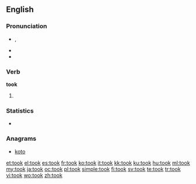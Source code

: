 ==English==

===Pronunciation===
* {{IPA|/tʊk/}}, {{SAMPA|/tUk/}}
* {{audio|en-us-took.ogg|Audio (US)}}
* {{rhymes|ʊk}}

===Verb===
'''took'''

# {{simple past of|take}}

===Statistics===
* {{rank|left|part|off|160|took|nothing|God|three}}

===Anagrams===
* [[koto#English|koto]]

[[et:took]]
[[el:took]]
[[es:took]]
[[fr:took]]
[[ko:took]]
[[it:took]]
[[kk:took]]
[[ku:took]]
[[hu:took]]
[[ml:took]]
[[my:took]]
[[ja:took]]
[[oc:took]]
[[pl:took]]
[[simple:took]]
[[fi:took]]
[[sv:took]]
[[te:took]]
[[tr:took]]
[[vi:took]]
[[wo:took]]
[[zh:took]]